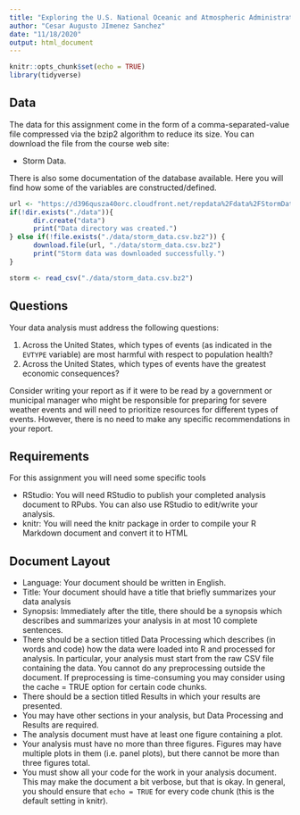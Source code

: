 ```yaml
---
title: "Exploring the U.S. National Oceanic and Atmospheric Administrations' (NOAA) storm database"
author: "Cesar Augusto JImenez Sanchez"
date: "11/18/2020"
output: html_document
---
```


```r
knitr::opts_chunk$set(echo = TRUE)
library(tidyverse)
```

## Data

The data for this assignment come in the form of a comma-separated-value file compressed via the bzip2 algorithm to reduce its size. You can download the file from the course web site:

- Storm Data.

There is also some documentation of the database available. Here you will find how some of the variables are constructed/defined.

```r
url <- "https://d396qusza40orc.cloudfront.net/repdata%2Fdata%2FStormData.csv.bz2"
if(!dir.exists("./data")){
      dir.create("data")
      print("Data directory was created.")
} else if(!file.exists("./data/storm_data.csv.bz2")) {
      download.file(url, "./data/storm_data.csv.bz2")
      print("Storm data was downloaded successfully.")
}

storm <- read_csv("./data/storm_data.csv.bz2")
```

## Questions

Your data analysis must address the following questions:

1. Across the United States, which types of events (as indicated in the `EVTYPE` variable) are most harmful with respect to population health?
2. Across the United States, which types of events have the greatest economic consequences?

Consider writing your report as if it were to be read by a government or municipal manager who might be responsible for preparing for severe weather events and will need to prioritize resources for different types of events. However, there is no need to make any specific recommendations in your report.

## Requirements
For this assignment you will need some specific tools

- RStudio: You will need RStudio to publish your completed analysis document to RPubs. You can also use RStudio to edit/write your analysis.
- knitr: You will need the knitr package in order to compile your R Markdown document and convert it to HTML

## Document Layout
- Language: Your document should be written in English.
- Title: Your document should have a title that briefly summarizes your data analysis
- Synopsis: Immediately after the title, there should be a synopsis which describes and summarizes your analysis in at most 10 complete sentences.
- There should be a section titled Data Processing which describes (in words and code) how the data were loaded into R and processed for analysis. In particular, your analysis must start from the raw CSV file containing the data. You cannot do any preprocessing outside the document. If preprocessing is time-consuming you may consider using the \color{red}{\verb|cache = TRUE|}cache = TRUE option for certain code chunks.
- There should be a section titled Results in which your results are presented.
- You may have other sections in your analysis, but Data Processing and Results are required.
- The analysis document must have at least one figure containing a plot.
- Your analysis must have no more than three figures. Figures may have multiple plots in them (i.e. panel plots), but there cannot be more than three figures total.
- You must show all your code for the work in your analysis document. This may make the document a bit verbose, but that is okay. In general, you should ensure that `echo = TRUE` for every code chunk (this is the default setting in knitr).